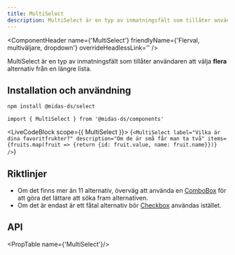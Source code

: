 ```yaml
---
title: MultiSelect
description: MultiSelect är en typ av inmatningsfält som tillåter användaren att välja flera alternativ från en längre lista.
---
```



<ComponentHeader
  name={'MultiSelect'}
  friendlyName={'Flerval, multiväljare, dropdown'}
  overrideHeadlessLink=''
/>

MultiSelect är en typ av inmatningsfält som tillåter användaren att välja **flera** alternativ från en längre lista.

## Installation och användning

```bash npm2yarn
npm install @midas-ds/select
```

```tsx
import { MultiSelect } from '@midas-ds/components'
```

<LiveCodeBlock scope={{ MultiSelect }}>
  {`<MultiSelect
        label="Vilka är dina favoritfrukter?"
        description="Om de är små får man ta två"
        items={fruits.map(fruit => {return {id: fruit.value, name: fruit.name}})}
/>`}
</LiveCodeBlock>

## Riktlinjer

- Om det finns mer än 11 alternativ, överväg att använda en [ComboBox](./combobox.mdx) för
att göra det lättare att söka fram alternativen.
- Om det är endast är ett fåtal alternativ bör [Checkbox](./checkbox.mdx) användas istället.

## API
<PropTable name={'MultiSelect'}/>
